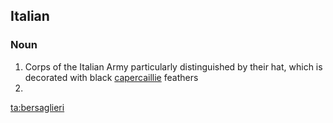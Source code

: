 ==Italian==
{{wikipedia|lang=it}}
===Noun===
{{head|it|plural}} {{m}}

# Corps of the Italian Army particularly distinguished by their hat, which is decorated with black [[capercaillie]] feathers  
# {{plural of|bersagliere|lang=it}}

[[ta:bersaglieri]]